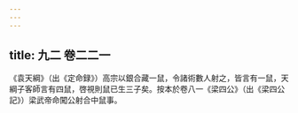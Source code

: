 ```yaml
---
---
---
```

title: 九二 卷二二一
---




《袁天綱》（出《定命録》）高宗以銀合藏一鼠，令諸術數人射之，皆言有一鼠，天綱子客師言有四鼠，啓視則鼠已生三子矣。按本於卷八一《梁四公》（出《梁四公記》）梁武帝命闖公射合中鼠事。